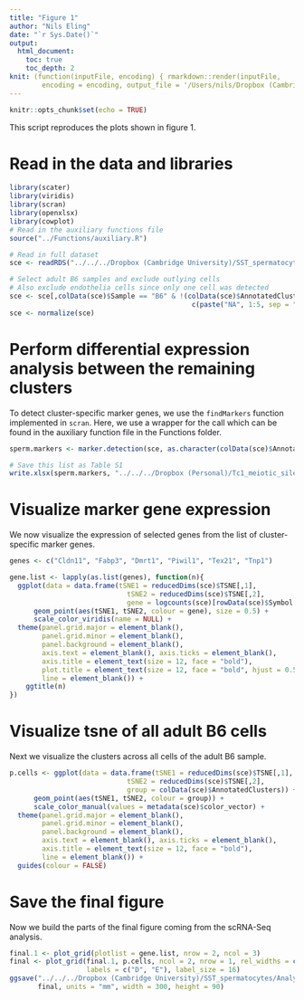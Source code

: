 ```yaml
---
title: "Figure 1"
author: "Nils Eling"
date: "`r Sys.Date()`"
output: 
  html_document:
    toc: true
    toc_depth: 2
knit: (function(inputFile, encoding) { rmarkdown::render(inputFile, 
        encoding = encoding, output_file = '/Users/nils/Dropbox (Cambridge University)/SST_spermatocytes/Analysis/Figures/Fig_1.html') })
---
```


```r
knitr::opts_chunk$set(echo = TRUE)
```

This script reproduces the plots shown in figure 1.

# Read in the data and libraries

```r
library(scater)
library(viridis)
library(scran)
library(openxlsx)
library(cowplot)
# Read in the auxiliary functions file
source("../Functions/auxiliary.R")
```

```r
# Read in full dataset
sce <- readRDS("../../../Dropbox (Cambridge University)/SST_spermatocytes/Analysis/data/10X_data/SCE_all.rds")

# Select adult B6 samples and exclude outlying cells 
# Also exclude endothelia cells since only one cell was detected
sce <- sce[,colData(sce)$Sample == "B6" & !(colData(sce)$AnnotatedClusters %in% 
                                             c(paste("NA", 1:5, sep = ""), "Outliers", "Endothelial_cells"))]
sce <- normalize(sce)
```

# Perform differential expression analysis between the remaining clusters

To detect cluster-specific marker genes, we use the `findMarkers` function implemented in `scran`.
Here, we use a wrapper for the call which can be found in the auxiliary function file in the Functions
folder.

```r
sperm.markers <- marker.detection(sce, as.character(colData(sce)$AnnotatedClusters))

# Save this list as Table S1
write.xlsx(sperm.markers, "../../../Dropbox (Personal)/Tc1_meiotic_silencing/Figures/Supplemental Tables/Table_S1.xlsx")
```

# Visualize marker gene expression

We now visualize the expression of selected genes from the list of
cluster-specific marker genes.

```r
genes <- c("Cldn11", "Fabp3", "Dmrt1", "Piwil1", "Tex21", "Tnp1")

gene.list <- lapply(as.list(genes), function(n){
  ggplot(data = data.frame(tSNE1 = reducedDims(sce)$TSNE[,1],
                             tSNE2 = reducedDims(sce)$TSNE[,2],
                             gene = logcounts(sce)[rowData(sce)$Symbol == n,])) +
      geom_point(aes(tSNE1, tSNE2, colour = gene), size = 0.5) +
      scale_color_viridis(name = NULL) + 
  theme(panel.grid.major = element_blank(),
        panel.grid.minor = element_blank(),
        panel.background = element_blank(),
        axis.text = element_blank(), axis.ticks = element_blank(),
        axis.title = element_text(size = 12, face = "bold"),
        plot.title = element_text(size = 12, face = "bold", hjust = 0.5), 
        line = element_blank()) +
    ggtitle(n)
})
```

# Visualize tsne of all adult B6 cells

Next we visualize the clusters across all cells of the adult B6 sample.

```r
p.cells <- ggplot(data = data.frame(tSNE1 = reducedDims(sce)$TSNE[,1],
                             tSNE2 = reducedDims(sce)$TSNE[,2],
                             group = colData(sce)$AnnotatedClusters)) +
      geom_point(aes(tSNE1, tSNE2, colour = group)) +
      scale_color_manual(values = metadata(sce)$color_vector) + 
  theme(panel.grid.major = element_blank(),
        panel.grid.minor = element_blank(),
        panel.background = element_blank(),
        axis.text = element_blank(), axis.ticks = element_blank(),
        axis.title = element_text(size = 12, face = "bold"), 
        line = element_blank()) + 
  guides(colour = FALSE)
```

# Save the final figure

Now we build the parts of the final figure coming from the scRNA-Seq analysis.

```r
final.1 <- plot_grid(plotlist = gene.list, nrow = 2, ncol = 3)
final <- plot_grid(final.1, p.cells, ncol = 2, nrow = 1, rel_widths = c(2,1), 
                   labels = c("D", "E"), label_size = 16)
ggsave("../../../Dropbox (Cambridge University)/SST_spermatocytes/Analysis/Figures/Fig_1/Fig_1.pdf",
       final, units = "mm", width = 300, height = 90)
```